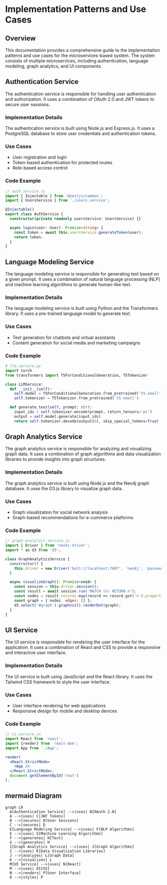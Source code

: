# Implementation Patterns and Use Cases
## Overview
This documentation provides a comprehensive guide to the implementation patterns and use cases for the microservices-based system. The system consists of multiple microservices, including authentication, language modeling, graph analytics, and UI components.

## Authentication Service
The authentication service is responsible for handling user authentication and authorization. It uses a combination of OAuth 2.0 and JWT tokens to secure user sessions.

### Implementation Details
The authentication service is built using Node.js and Express.js. It uses a PostgreSQL database to store user credentials and authentication tokens.

### Use Cases
* User registration and login
* Token-based authentication for protected routes
* Role-based access control

### Code Example
```typescript
// auth.service.ts
import { Injectable } from '@nestjs/common';
import { UsersService } from './users.service';

@Injectable()
export class AuthService {
  constructor(private readonly usersService: UsersService) {}

  async login(user: User): Promise<string> {
    const token = await this.usersService.generateToken(user);
    return token;
  }
}
```

## Language Modeling Service
The language modeling service is responsible for generating text based on a given prompt. It uses a combination of natural language processing (NLP) and machine learning algorithms to generate human-like text.

### Implementation Details
The language modeling service is built using Python and the Transformers library. It uses a pre-trained language model to generate text.

### Use Cases
* Text generation for chatbots and virtual assistants
* Content generation for social media and marketing campaigns

### Code Example
```python
# llm_service.py
import torch
from transformers import T5ForConditionalGeneration, T5Tokenizer

class LLMService:
  def __init__(self):
    self.model = T5ForConditionalGeneration.from_pretrained('t5-small')
    self.tokenizer = T5Tokenizer.from_pretrained('t5-small')

  def generate_text(self, prompt: str):
    input_ids = self.tokenizer.encode(prompt, return_tensors='pt')
    output = self.model.generate(input_ids)
    return self.tokenizer.decode(output[0], skip_special_tokens=True)
```

## Graph Analytics Service
The graph analytics service is responsible for analyzing and visualizing graph data. It uses a combination of graph algorithms and data visualization libraries to provide insights into graph structures.

### Implementation Details
The graph analytics service is built using Node.js and the Neo4j graph database. It uses the D3.js library to visualize graph data.

### Use Cases
* Graph visualization for social network analysis
* Graph-based recommendations for e-commerce platforms

### Code Example
```javascript
// graph-analytics.service.js
import { Driver } from 'neo4j-driver';
import * as d3 from 'd3';

class GraphAnalyticsService {
  constructor() {
    this.driver = new Driver('bolt://localhost:7687', 'neo4j', 'password');
  }

  async visualizeGraph(): Promise<void> {
    const session = this.driver.session();
    const result = await session.run('MATCH (n) RETURN n');
    const nodes = result.records.map(record => record.get('n').properties);
    const graph = { nodes, edges: [] };
    d3.select('#graph').graphviz().renderDot(graph);
  }
}
```

## UI Service
The UI service is responsible for rendering the user interface for the application. It uses a combination of React and CSS to provide a responsive and interactive user interface.

### Implementation Details
The UI service is built using JavaScript and the React library. It uses the Tailwind CSS framework to style the user interface.

### Use Cases
* User interface rendering for web applications
* Responsive design for mobile and desktop devices

### Code Example
```jsx
// ui.service.js
import React from 'react';
import {render} from 'react-dom';
import App from './App';

render(
  <React.StrictMode>
    <App />
  </React.StrictMode>,
  document.getElementById('root')
);
```

## mermaid Diagram
```mermaid
graph LR
  A[Authentication Service] -->|uses| B[OAuth 2.0]
  A -->|uses| C[JWT Tokens]
  B -->|secures| D[User Sessions]
  C -->|secures| D
  E[Language Modeling Service] -->|uses| F[NLP Algorithms]
  E -->|uses| G[Machine Learning Algorithms]
  F -->|generates| H[Text]
  G -->|generates| H
  I[Graph Analytics Service] -->|uses| J[Graph Algorithms]
  I -->|uses| K[Data Visualization Libraries]
  J -->|analyzes| L[Graph Data]
  K -->|visualizes| L
  M[UI Service] -->|uses| N[React]
  M -->|uses| O[CSS]
  N -->|renders| P[User Interface]
  O -->|styles| P
```